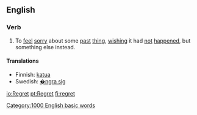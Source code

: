 ==English==
=== Verb ===

#To [[feel]] [[sorry]] about some [[past]] [[thing]], [[wish]]ing it had [[not]] [[happen]]ed, but something else instead.

==== Translations ====
*Finnish: [[katua]]
*Swedish: [[�ngra sig]]
[[Category:1000 English basic words]]

[[io:Regret]]
[[pt:Regret]]
[[fi:regret]]